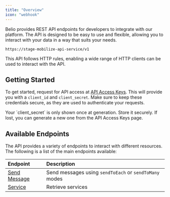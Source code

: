 ```yaml
---
title: "Overview"
icon: "webhook"
---
```


Belio provides REST API endpoints for developers to integrate with our platform.
The API is designed to be easy to use and flexible, allowing you to interact
with your data in a way that suits your needs.

```http
https://stage-mobilize-api-service/v1
```

This API follows HTTP rules, enabling a wide range of HTTP clients can be used to interact with the API.

## Getting Started

To get started, request for API access at [API Access Keys](https://stage-cloud.belio.co.ke/team-overview/api-access-keys).
This will provide you with a `client_id` and `client_secret`.
Make sure to keep these credentials secure, as they are used to authenticate your requests.

<Note>
  Your `client_secret` is only shown once at generation. Store it securely. If
  lost, you can generate a new one from the API Access Keys page.
</Note>

## Available Endpoints

The API provides a variety of endpoints to interact with different resources.
The following is a list of the main endpoints available:

| Endpoint                                   | Description                                            |
| :----------------------------------------- | :----------------------------------------------------- |
| [Send Message](/send-message/introduction) | Send messages using `sendToEach` or `sendToMany` modes |
| [Service](/service/get)                    | Retrieve services                                      |
